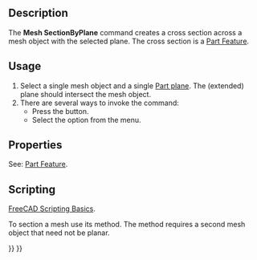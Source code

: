 <languages/>
<translate>

<!--T:1-->
{{Docnav
|[[Mesh_TrimByPlane|TrimByPlane]]
|[[Mesh_CrossSections|CrossSections]]
|[[Mesh_Workbench|Mesh]]
|IconL=Mesh_TrimByPlane.svg
|IconR=Mesh_CrossSections.svg
|IconC=Workbench_Mesh.svg
}}

<!--T:2-->
{{GuiCommand
|Name=Mesh SectionByPlane
|MenuLocation=Meshes → Cutting → Section From Plane
|Workbenches=[[Mesh_Workbench|Mesh]]
|SeeAlso=[[Mesh_CrossSections|Mesh CrossSections]]
}}

==Description== <!--T:3-->

<!--T:4-->
The '''Mesh SectionByPlane''' command creates a cross section across a mesh object with the selected plane. The cross section is a [[Part_Feature|Part Feature]].

==Usage== <!--T:5-->

<!--T:6-->
# Select a single mesh object and a single [[Part_Primitives|Part plane]]. The (extended) plane should intersect the mesh object.
# There are several ways to invoke the command:
#* Press the {{Button|[[Image:Mesh_SectionByPlane.svg|16px]] [[Mesh_SectionByPlane|Section From Plane]]}} button.
#* Select the {{MenuCommand|Meshes → Cutting → [[Image:Mesh_SectionByPlane.svg|16px]] Section From Plane}} option from the menu.

==Properties== <!--T:7-->

<!--T:8-->
See: [[Part_Feature|Part Feature]].

==Scripting== <!--T:10-->

<!--T:11-->
{{Emphasis|Siehe auch:}} [[FreeCAD_Scripting_Basics|FreeCAD Scripting Basics]].

<!--T:12-->
To section a mesh use its {{incode|section}} method. The method requires a second mesh object that need not be planar.

</translate>
{{Code|code=
import FreeCAD as App
import Mesh
import Part

# Create a non-parametric box-shaped mesh:
msh = App.ActiveDocument.addObject("Mesh::Feature", "Mesh")
msh.Mesh = Mesh.createBox(30, 40, 50)
msh.ViewObject.DisplayMode = "Flat Lines"

# Create a planar mesh from 3 points:
p1 = App.Vector(-20, -60, 0)
p2 = App.Vector(65, 25, 0)
p3 = App.Vector(-20, 25, 0)
msh_plane = Mesh.Mesh([p1, p2, p3])

# Find the section loops (each loop is a list of points):
loops = msh.Mesh.section(msh_plane)

# Show the loop polygon:
Part.show(Part.makePolygon(loops[0]))
}}
<translate>


<!--T:9-->
{{Docnav
|[[Mesh_TrimByPlane|TrimByPlane]]
|[[Mesh_CrossSections|CrossSections]]
|[[Mesh_Workbench|Mesh]]
|IconL=Mesh_TrimByPlane.svg
|IconR=Mesh_CrossSections.svg
|IconC=Workbench_Mesh.svg
}}

</translate>
{{Mesh Tools navi{{#translation:}}}}
{{Userdocnavi{{#translation:}}}}